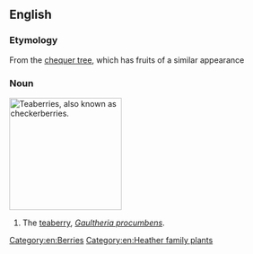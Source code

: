 ==English==

===Etymology===
From the [[chequer tree]], which has fruits of a similar appearance

===Noun===
{{wikipedia}}
[[Image:Gaultheria procumbens.JPG|thumb|right|200px|Teaberries, also known as checkerberries.]]
{{en-noun}}
# The [[teaberry]], ''[[Gaultheria procumbens]]''.
[[Category:en:Berries]]
[[Category:en:Heather family plants]]